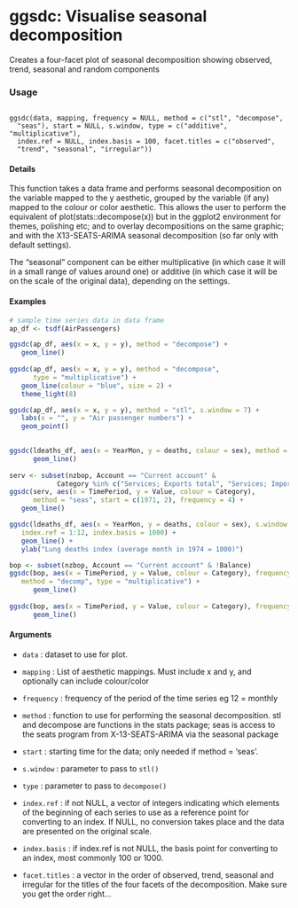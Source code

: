 ggsdc: Visualise seasonal decomposition
==============================================

Creates a four-facet plot of seasonal decomposition showing observed, trend, seasonal and random components

### Usage
<pre><code>
ggsdc(data, mapping, frequency = NULL, method = c("stl", "decompose",
  "seas"), start = NULL, s.window, type = c("additive", "multiplicative"),
  index.ref = NULL, index.basis = 100, facet.titles = c("observed",
  "trend", "seasonal", "irregular"))
</code></pre>

#### Details


This function takes a data frame and performs seasonal decomposition on the variable mapped to the y aesthetic, grouped by the variable (if any) mapped to the colour or color aesthetic. This allows the user to perform the equivalent of plot(stats::decompose(x)) but in the ggplot2 environment for themes, polishing etc; and to overlay decompositions on the same graphic; and with the X13-SEATS-ARIMA seasonal decomposition (so far only with default settings).

The "seasonal" component can be either multiplicative (in which case it will in a small range of values around one) or additive (in which case it will be on the scale of the original data), depending on the settings.


#### Examples
```r


# sample time series data in data frame
ap_df <- tsdf(AirPassengers)

ggsdc(ap_df, aes(x = x, y = y), method = "decompose") +
   geom_line()
   
ggsdc(ap_df, aes(x = x, y = y), method = "decompose", 
      type = "multiplicative") +
   geom_line(colour = "blue", size = 2) +
   theme_light(8)

ggsdc(ap_df, aes(x = x, y = y), method = "stl", s.window = 7) +
   labs(x = "", y = "Air passenger numbers") +
   geom_point()
   
```

```r
ggsdc(ldeaths_df, aes(x = YearMon, y = deaths, colour = sex), method = "seas") +
      geom_line()
      
serv <- subset(nzbop, Account == "Current account" & 
            Category %in% c("Services; Exports total", "Services; Imports total"))
ggsdc(serv, aes(x = TimePeriod, y = Value, colour = Category),
      method = "seas", start = c(1971, 2), frequency = 4) +
   geom_line()
```

```r
ggsdc(ldeaths_df, aes(x = YearMon, y = deaths, colour = sex), s.window = 7, 
   index.ref = 1:12, index.basis = 1000) +
   geom_line() +
   ylab("Lung deaths index (average month in 1974 = 1000)")
```

```r
bop <- subset(nzbop, Account == "Current account" & !Balance)
ggsdc(bop, aes(x = TimePeriod, y = Value, colour = Category), frequency = 4, 
   method = "decomp", type = "multiplicative") +
      geom_line() 
      
ggsdc(bop, aes(x = TimePeriod, y = Value, colour = Category), frequency = 4, s.window = 7) +
      geom_line() 

```

####	Arguments	 	
* ``	data	`` : 	dataset to use for plot.
			
* ``	mapping	`` : 	List of aesthetic mappings. Must include x and y, and optionally can include colour/color
			
* ``	frequency	`` : 	frequency of the period of the time series eg 12 = monthly
			
* ``	method	`` : 	function to use for performing the seasonal decomposition. stl and decompose are functions in the stats package; seas is access to the seats program from X-13-SEATS-ARIMA via the seasonal package
			
* ``	start	`` : 	starting time for the data; only needed if method = 'seas'.
			
* ``	s.window	`` : 	parameter to pass to ``stl()``
			
* ``	type	`` : 	parameter to pass to ``decompose()``
			
* ``	index.ref	`` : 	if not NULL, a vector of integers indicating which elements of the beginning of each series to use as a reference point for converting to an index. If NULL, no conversion takes place and the data are presented on the original scale.
			
* ``	index.basis	`` : 	if index.ref is not NULL, the basis point for converting to an index, most commonly 100 or 1000. 
			
* ``	facet.titles	`` : 	a vector in the order of observed, trend, seasonal and irregular for the titles of the four facets of the decomposition. Make sure you get the order right...
			

